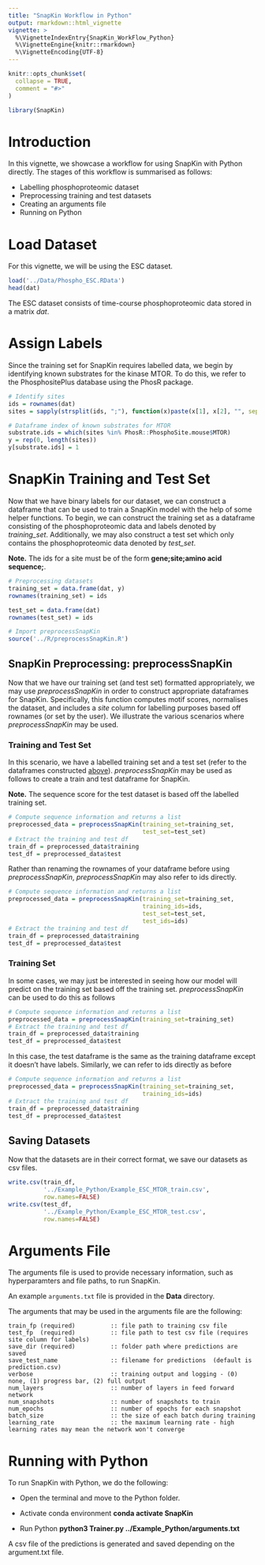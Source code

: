 ```yaml
---
title: "SnapKin Workflow in Python"
output: rmarkdown::html_vignette
vignette: >
  %\VignetteIndexEntry{SnapKin_WorkFlow_Python}
  %\VignetteEngine{knitr::rmarkdown}
  %\VignetteEncoding{UTF-8}
---
```


```r
knitr::opts_chunk$set(
  collapse = TRUE,
  comment = "#>"
)
```

```r
library(SnapKin)
```

# Introduction 

In this vignette, we showcase a workflow for using SnapKin with Python directly. 
The stages of this workflow is summarised as follows:

- Labelling phosphoproteomic dataset 
- Preprocessing training and test datasets
- Creating an arguments file 
- Running on Python

# Load Dataset

For this vignette, we will be using the ESC dataset.

```r
load('../Data/Phospho_ESC.RData')
head(dat)
```
The ESC dataset consists of time-course phosphoproteomic data stored in a matrix *dat*.

# Assign Labels

Since the training set for SnapKin requires labelled data, we begin by identifying 
known substrates for the kinase MTOR. 
To do this, we refer to the PhosphositePlus database using the PhosR package.


```r
# Identify sites 
ids = rownames(dat)
sites = sapply(strsplit(ids, ";"), function(x)paste(x[1], x[2], "", sep=";"))

# Dataframe index of known substrates for MTOR
substrate.ids = which(sites %in% PhosR::PhosphoSite.mouse$MTOR)
y = rep(0, length(sites))
y[substrate.ids] = 1
```

# SnapKin Training and Test Set

Now that we have binary labels for our dataset, we can construct a dataframe that 
can be used to train a SnapKin model with the help of some helper functions.
To begin, we can construct the training set as a dataframe consisting of the 
phosphoproteomic data and labels denoted by *training_set*.
Additionally, we may also construct a test set which only contains the 
phosphoproteomic data denoted by *test_set*.

**Note.** The ids for a site must be of the form **gene;site;amino acid sequence;**.

```r
# Preprocessing datasets 
training_set = data.frame(dat, y)
rownames(training_set) = ids 

test_set = data.frame(dat)
rownames(test_set) = ids

# Import preprocessSnapKin
source('../R/preprocessSnapKin.R')
```


## SnapKin Preprocessing: preprocessSnapKin

Now that we have our training set (and test set) formatted appropriately, we may 
use *preprocessSnapKin* in order to construct appropriate dataframes for SnapKin.
Specifically, this function computes motif scores, normalises the dataset, and 
includes a *site* column for labelling purposes based off rownames (or set by 
the user).
We illustrate the various scenarios where *preprocessSnapKin* may be used.

### Training and Test Set

In this scenario, we have a labelled training set and a test set (refer to the 
dataframes constructed [above](#SnapKin-Training-Set)).
*preprocessSnapKin* may be used as follows to create a train and test dataframe 
for SnapKin.

**Note.** The sequence score for the test dataset is based off the labelled training
set.

```r
# Compute sequence information and returns a list
preprocessed_data = preprocessSnapKin(training_set=training_set,
                                      test_set=test_set)
# Extract the training and test df
train_df = preprocessed_data$training
test_df = preprocessed_data$test
```


Rather than renaming the rownames of your dataframe before using *preprocessSnapKin*, 
*preprocessSnapKin* may also refer to ids directly.

```r
# Compute sequence information and returns a list
preprocessed_data = preprocessSnapKin(training_set=training_set,
                                      training_ids=ids,
                                      test_set=test_set,
                                      test_ids=ids)
# Extract the training and test df
train_df = preprocessed_data$training
test_df = preprocessed_data$test
```


### Training Set 

In some cases, we may just be interested in seeing how our model will predict on 
the training set based off the training set. 
*preprocessSnapKin* can be used to do this as follows 

```r
# Compute sequence information and returns a list
preprocessed_data = preprocessSnapKin(training_set=training_set)
# Extract the training and test df
train_df = preprocessed_data$training
test_df = preprocessed_data$test
```

In this case, the test dataframe is the same as the training dataframe except it 
doesn't have labels. 
Similarly, we can refer to ids directly as before 

```r
# Compute sequence information and returns a list
preprocessed_data = preprocessSnapKin(training_set=training_set,
                                      training_ids=ids)
# Extract the training and test df
train_df = preprocessed_data$training
test_df = preprocessed_data$test
```


## Saving Datasets

Now that the datasets are in their correct format, we save our datasets as csv 
files.

```r
write.csv(train_df,
          '../Example_Python/Example_ESC_MTOR_train.csv',
          row.names=FALSE)
write.csv(test_df,
          '../Example_Python/Example_ESC_MTOR_test.csv',
          row.names=FALSE)
```


# Arguments File

The arguments file is used to provide necessary information, such as hyperparamters and file paths, to run SnapKin. 

An example `arguments.txt` file is provided in the **Data** directory. 

The arguments that may be used in the arguments file are the following:

    train_fp (required)          :: file path to training csv file
    test_fp  (required)          :: file path to test csv file (requires site column for labels)
    save_dir (required)          :: folder path where predictions are saved 
    save_test_name               :: filename for predictions  (default is prediction.csv)
    verbose                      :: training output and logging - (0) none, (1) progress bar, (2) full output 
    num_layers                   :: number of layers in feed forward network 
    num_snapshots                :: number of snapshots to train 
    num_epochs                   :: number of epochs for each snapshot 
    batch_size                   :: the size of each batch during training 
    learning_rate                :: the maximum learning rate - high learning rates may mean the network won't converge 
    
    
# Running with Python

To run SnapKin with Python, we do the following:

- Open the terminal and move to the Python folder.
- Activate conda environment **conda activate SnapKin**

- Run Python **python3 Trainer.py ../Example_Python/arguments.txt**

A csv file of the predictions is generated and saved depending on the argument.txt file.

